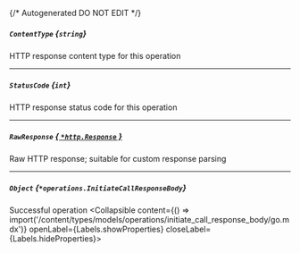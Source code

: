 {/* Autogenerated DO NOT EDIT  */}

##### `ContentType` *{`string`}*
HTTP response content type for this operation

---
##### `StatusCode` *{`int`}*
HTTP response status code for this operation

---
##### `RawResponse` [*{ `*http.Response` }*](https://pkg.go.dev/net/http#Response)
Raw HTTP response; suitable for custom response parsing

---
##### `Object` *{`*operations.InitiateCallResponseBody`}*
Successful operation
<Collapsible content={() => import('/content/types/models/operations/initiate_call_response_body/go.mdx')} openLabel={Labels.showProperties} closeLabel={Labels.hideProperties}>
</Collapsible>


